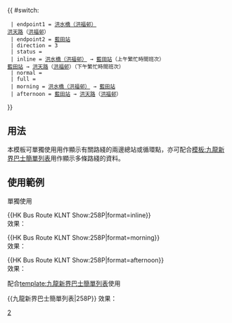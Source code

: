 {{ #switch: {{{format|}}}
  | endpoint1 = [[洪福邨公共運輸交匯處|洪水橋（洪福邨）]]<br/>[[洪天路]]（[[洪福邨]]）
  | endpoint2 = [[藍田公共運輸交匯處|藍田站]]
  | direction = 3
  | status = {{HK Bus Status|P}}
  | inline = [[洪福邨公共運輸交匯處|洪水橋（洪福邨）]] → [[藍田公共運輸交匯處|藍田站]]（上午繁忙時間班次）<br/>[[藍田公共運輸交匯處|藍田站]] → [[洪天路]]（[[洪福邨]]）（下午繁忙時間班次）
  | normal =
  | full =
  | morning = [[洪福邨公共運輸交匯處|洪水橋（洪福邨）]] → [[藍田公共運輸交匯處|藍田站]]
  | afternoon = [[藍田公共運輸交匯處|藍田站]] → [[洪天路]]（[[洪福邨]]）
}}<noinclude>
==用法==
本模板可單獨使用用作顯示有關路綫的兩邊總站或循環點，亦可配合[[模板:九龍新界巴士簡單列表]]用作顯示多條路綫的資料。

==使用範例==
;單獨使用
<nowiki>{{HK Bus Route KLNT Show:258P|format=inline}}</nowiki><br>
效果：{{HK Bus Route KLNT Show:258P|format=inline}}

<nowiki>{{HK Bus Route KLNT Show:258P|format=morning}}</nowiki><br>
效果：{{HK Bus Route KLNT Show:258P|format=morning}}

<nowiki>{{HK Bus Route KLNT Show:258P|format=afternoon}}</nowiki><br>
效果：{{HK Bus Route KLNT Show:258P|format=afternoon}}

;配合[[template:九龍新界巴士簡單列表]]使用
<nowiki>{{九龍新界巴士簡單列表|258P}}</nowiki>
效果：{{九龍新界巴士簡單列表|258P}}
[[Category:九龍巴士路線模板|2]]</noinclude>